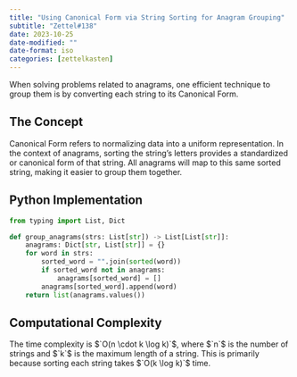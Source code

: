 ```yaml
---
title: "Using Canonical Form via String Sorting for Anagram Grouping"
subtitle: "Zettel#138"
date: 2023-10-25
date-modified: ""
date-format: iso
categories: [zettelkasten]
---
```

When solving problems related to anagrams, one efficient technique to group them is by converting each string to its Canonical Form.

## The Concept

Canonical Form refers to normalizing data into a uniform representation. In the context of anagrams, sorting the string's letters provides a standardized or canonical form of that string. All anagrams will map to this same sorted string, making it easier to group them together.

## Python Implementation

```python
from typing import List, Dict

def group_anagrams(strs: List[str]) -> List[List[str]]:
    anagrams: Dict[str, List[str]] = {}
    for word in strs:
        sorted_word = "".join(sorted(word))
        if sorted_word not in anagrams:
            anagrams[sorted_word] = []
        anagrams[sorted_word].append(word)
    return list(anagrams.values())
```

## Computational Complexity

The time complexity is $`O(n \cdot k \log k)`$, where $`n`$ is the number of strings and $`k`$ is the maximum length of a string. This is primarily because sorting each string takes $`O(k \log k)`$ time.
